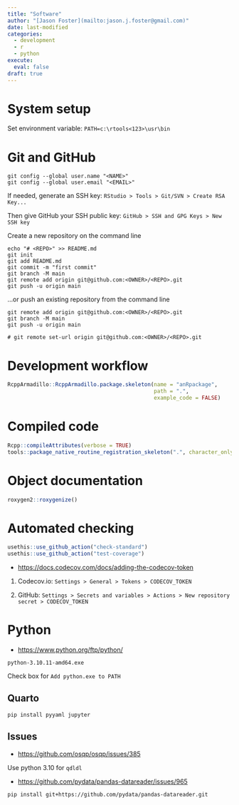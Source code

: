 ```yaml
---
title: "Software"
author: "[Jason Foster](mailto:jason.j.foster@gmail.com)"
date: last-modified
categories:
  - development
  - r
  - python
execute:
  eval: false
draft: true
---
```


# System setup

Set environment variable: `PATH=c:\rtools<123>\usr\bin`

# Git and GitHub

```         
git config --global user.name "<NAME>"
git config --global user.email "<EMAIL>"
```

If needed, generate an SSH key: `RStudio > Tools > Git/SVN > Create RSA Key...`

Then give GitHub your SSH public key: `GitHub > SSH and GPG Keys > New SSH key`

Create a new repository on the command line

```         
echo "# <REPO>" >> README.md
git init
git add README.md
git commit -m "first commit"
git branch -M main
git remote add origin git@github.com:<OWNER>/<REPO>.git
git push -u origin main
```

...or push an existing repository from the command line

```         
git remote add origin git@github.com:<OWNER>/<REPO>.git
git branch -M main
git push -u origin main
```

```         
# git remote set-url origin git@github.com:<OWNER>/<REPO>.git
```

# Development workflow

```r
RcppArmadillo::RcppArmadillo.package.skeleton(name = "anRpackage",
                                              path = ".",
                                              example_code = FALSE)
```

# Compiled code

```r
Rcpp::compileAttributes(verbose = TRUE)
tools::package_native_routine_registration_skeleton(".", character_only = FALSE)
```

# Object documentation

```r
roxygen2::roxygenize()
```

# Automated checking

```r
usethis::use_github_action("check-standard")
usethis::use_github_action("test-coverage")
```

-   <https://docs.codecov.com/docs/adding-the-codecov-token>

1. Codecov.io: `Settings > General > Tokens > CODECOV_TOKEN`

2. GitHub: `Settings > Secrets and variables > Actions > New repository secret > CODECOV_TOKEN`

# Python

-   <https://www.python.org/ftp/python/>

```         
python-3.10.11-amd64.exe
```

Check box for `Add python.exe to PATH`

## Quarto

```         
pip install pyyaml jupyter
```

## Issues

-   <https://github.com/osqp/osqp/issues/385>

Use python 3.10 for `qdldl`

-   <https://github.com/pydata/pandas-datareader/issues/965>

```         
pip install git+https://github.com/pydata/pandas-datareader.git
```
